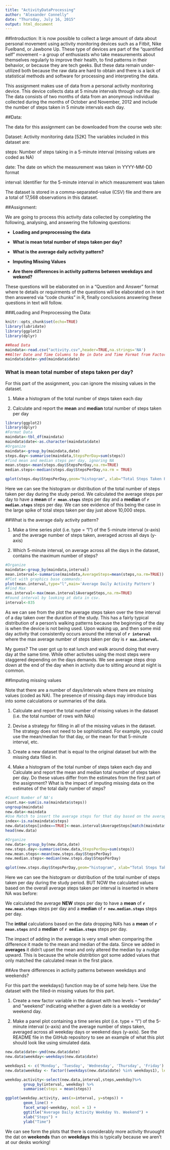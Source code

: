 ```yaml
---
title: "ActivityDataProcessing"
author: "Alexander Connelly"
date: "Thursday, July 16, 2015"
output: html_document
---
```


##Introduction:
It is now possible to collect a large amount of data about personal movement using activity monitoring devices such as a Fitbit, Nike Fuelband, or Jawbone Up. These type of devices are part of the "quantified self" movement -- a group of enthusiasts who take measurements about themselves regularly to improve their health, to find patterns in their behavior, or because they are tech geeks. But these data remain under-utilized both because the raw data are hard to obtain and there is a lack of statistical methods and software for processing and interpreting the data.

This assignment makes use of data from a personal activity monitoring device. This device collects data at 5 minute intervals through out the day. The data consists of two months of data from an anonymous individual collected during the months of October and November, 2012 and include the number of steps taken in 5 minute intervals each day.

##Data:

The data for this assignment can be downloaded from the course web site:

Dataset: Activity monitoring data [52K]
The variables included in this dataset are:

steps: Number of steps taking in a 5-minute interval (missing values are coded as NA)

date: The date on which the measurement was taken in YYYY-MM-DD format

interval: Identifier for the 5-minute interval in which measurement was taken

The dataset is stored in a comma-separated-value (CSV) file and there are a total of 17,568 observations in this dataset.


##Assignment:

We are going to process this activity data collected by completing the following, analysing, and answering the following questions:

- **Loading and preprocessing the data**

- **What is mean total number of steps taken per day?**

- **What is the average daily activity pattern?**

- **Imputing Missing Values**

- **Are there differences in activity patterns between weekdays and wekend?**

These questions will be elaborated on in a "Question and Answer" format where te details or requirments of the questions will be elaborated on in text then answered via "code chunks" in R, finally conclusions answering these questions in text will follow.

###Loading and Preprocessing the Data:

```r
knitr::opts_chunk$set(echo=TRUE)
library(lubridate)
library(ggplot2)
library(dplyr)

```

```r
##Read Data        
maindata<-read.csv("activity.csv",header=TRUE,na.strings='NA')
##Alter Date and Time Columns to Be in Date and Time Format from Factor
maindata$date<-ymd(maindata$date)

```

### What is mean total number of steps taken per day?

For this part of the assignment, you can ignore the missing values in
the dataset.

1. Make a histogram of the total number of steps taken each day

2. Calculate and report the **mean** and **median** total number of steps taken per day

```r

library(ggplot2)
library(dplyr)
#Format Data
maindata<-tbl_df(maindata)
maindata$date<-as.character(maindata$date)
#Organize
maindata<-group_by(maindata,date)
steps.day<-summarise(maindata,StepsPerDay=sum(steps))
#find mean and median steps per day, ignoring NA
mean.steps<-mean(steps.day$StepsPerDay,na.rm=TRUE)
median.steps<-median(steps.day$StepsPerDay,na.rm = TRUE)

qplot(steps.day$StepsPerDay,geom="histogram", xlab="Total Steps Taken Per Day", ylab="Count",fill=I("purple"),col=I("blue"))


```

Here we can see the histogram or distribution of the total number of steps taken per day during the study period.
We calculated the average steps per day to have a **mean** of **`r mean.steps`** steps per day and a **median** of **`r median.steps`** steps per day. We can see evidence of this being the case in the large spike of total steps taken per day just above 10,000 steps. 

##What is the average daily activity pattern?

1. Make a time series plot (i.e. type = "l") of the 5-minute interval (x-axis) and the average number of steps taken, averaged across all days (y-axis)

2. Which 5-minute interval, on average across all the days in the dataset, contains the maximum number of steps?

```r
#Organize
maindata<-group_by(maindata,interval)
mean.interval<-summarise(maindata,AverageSteps=mean(steps,na.rm=TRUE))
#Plot with graphics base commands:
plot(mean.interval,type="l",main='Average Daily Activity Pattern')
#Find Max
max.interval<-max(mean.interval$AverageSteps,na.rm=TRUE)
#Found interval by looking at data in csv.
interval<-835

```

As we can see from the plot the average steps taken over the time interval of a day taken over the duration of the study. This has a fairly typical distribution of a person's walking patterns because the beginning of the day is when the device is not being used. Upon waking up, and then some mid day activity that consistently occurs around the interval of **`r interval`** where the max average number of steps taken per day is **`r max.interval`.** 

My guess? The user got up to eat lunch and walk around doing that every day at the same time. While other activites using the most steps were staggered depending on the days demands. We see average steps drop down at the end of the day when in activity due to sitting around at night is common.


##Imputing missing values

Note that there are a number of days/intervals where there are missing values (coded as NA). The presence of missing days may introduce bias into some calculations or summaries of the data.

1. Calculate and report the total number of missing values in the dataset (i.e. the total number of rows with NAs)

2. Devise a strategy for filling in all of the missing values in the dataset. The strategy does not need to be sophisticated. For example, you could use the mean/median for that day, or the mean for that 5-minute interval, etc.

3. Create a new dataset that is equal to the original dataset but with the missing data filled in.

4. Make a histogram of the total number of steps taken each day and Calculate and report the mean and median total number of steps taken per day. Do these values differ from the estimates from the first part of the assignment? What is the impact of imputing missing data on the estimates of the total daily number of steps?

```r
#Count Number of NA's
count.na<-sum(is.na(maindata$steps))
ungroup(maindata)
new.data<-maindata
#Use Match to insert the average steps for that day based on the average for the over all interval # it corresponds to. 
index<-is.na(maindata$steps)
new.data$steps[index==TRUE]<-mean.interval$AverageSteps[match(maindata$interval[index==TRUE],mean.interval$interval)]
head(new.data)

#Organize
new.data<-group_by(new.data,date)
new.steps.day<-summarise(new.data,StepsPerDay=sum(steps))
new.mean.steps<-mean(new.steps.day$StepsPerDay)
new.median.steps<-median(new.steps.day$StepsPerDay)

qplot(new.steps.day$StepsPerDay,geom="histogram", xlab="Total Steps Taken Per Day", ylab="Count",fill=I("purple"),col=I("blue"))
```

Here we can see the histogram or distribution of the total number of steps taken per day during the study period. BUT NOW the calculated values based on the overall average steps taken per interval is inserted in where NA was before:

We calculated the average **NEW** steps per day to have a **mean** of **`r new.mean.steps`** steps per day and a **median** of **`r new.median.steps`** steps per day. 

The **intital** calculations based on the data dropping NA's has a **mean** of **`r mean.steps`** and a **median** of **`r median.steps`** steps per day. 

The impact of adding in the average is very small when comparing the difference it made to the mean and median of the data. Since we added in **averages** it didn't upset the mean and only altered the median by a nudge upward. This is because the whole distribtion got some added values that only matched the calculated mean in the first place.

##Are there differences in activity patterns between weekdays and weekends?

For this part the weekdays() function may be of some help here. Use the dataset with the filled-in missing values for this part.

1. Create a new factor variable in the dataset with two levels – “weekday” and “weekend” indicating whether a given date is a weekday or weekend day.

2. Make a panel plot containing a time series plot (i.e. type = "l") of the 5-minute interval (x-axis) and the average number of steps taken, averaged across all weekday days or weekend days (y-axis). See the README file in the GitHub repository to see an example of what this plot should look like using simulated data.

```r
new.data$date<-ymd(new.data$date)
new.data$weekday<-weekdays(new.data$date)

weekdays1 <- c('Monday', 'Tuesday', 'Wednesday', 'Thursday', 'Friday')
new.data$weekday <- factor((weekdays(new.data$date) %in% weekdays1), levels=c(FALSE, TRUE), labels=c('weekend', 'weekday')) 

weekday.activity<-select(new.data,interval,steps,weekday)%>% 
        group_by(interval, weekday) %>% 
        summarise(steps = mean(steps))

ggplot(weekday.activity, aes(x=interval, y=steps)) +
        geom_line() +
        facet_wrap(~weekday, ncol = 1) +
        ggtitle("Average Daily Activity Weekday Vs. Weekend") + 
        xlab("Steps") + 
        ylab("Time")

```
We can see form the plots that there is considerably more activity thruought the dat on **weekends** than on **weekdays** this is typically because we aren't at our desks working!



